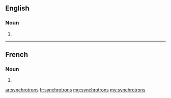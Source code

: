 ==English==

===Noun===
{{head|en|plural}}

# {{plural of|synchrotron|lang=en}}

----

==French==

===Noun===
{{head|fr|plural}}

# {{plural of|synchrotron|lang=fr}}

[[ar:synchrotrons]]
[[fr:synchrotrons]]
[[mg:synchrotrons]]
[[my:synchrotrons]]